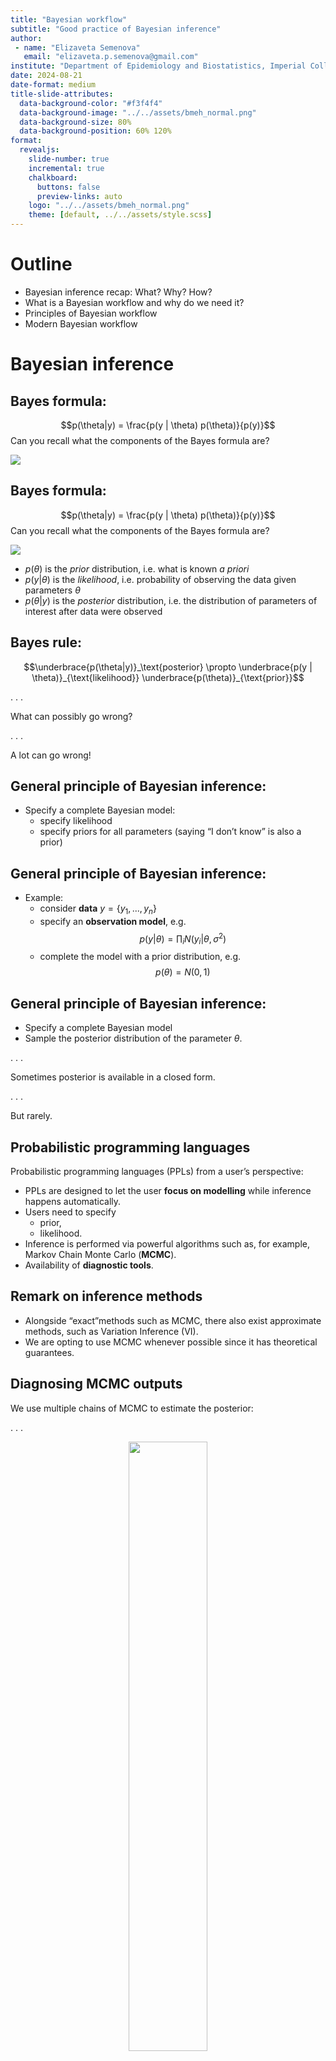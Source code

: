 ```yaml
---
title: "Bayesian workflow"
subtitle: "Good practice of Bayesian inference"
author:
 - name: "Elizaveta Semenova"
   email: "elizaveta.p.semenova@gmail.com"
institute: "Department of Epidemiology and Biostatistics, Imperial College London"
date: 2024-08-21
date-format: medium
title-slide-attributes:
  data-background-color: "#f3f4f4"
  data-background-image: "../../assets/bmeh_normal.png"
  data-background-size: 80%
  data-background-position: 60% 120%
format:
  revealjs:
    slide-number: true
    incremental: true
    chalkboard:
      buttons: false
      preview-links: auto
    logo: "../../assets/bmeh_normal.png"
    theme: [default, ../../assets/style.scss]
---
```


# Outline

- Bayesian inference recap: What? Why? How?
- What is a Bayesian workflow and why do we need it?
- Principles of Bayesian workflow
- Modern Bayesian workflow

# Bayesian inference

## Bayes formula:

 $$p(\theta|y) = \frac{p(y | \theta) p(\theta)}{p(y)}$$
Can you recall what the components of the Bayes formula are?

![](assets/bmeh_normal.png){.r-stretch}

## Bayes formula:

 $$p(\theta|y) = \frac{p(y | \theta) p(\theta)}{p(y)}$$
Can you recall what the components of the Bayes formula are?

![](assets/bmeh_normal.png){.r-stretch}

- $p(\theta)$ is the *prior* distribution, i.e. what is known *a priori*
- $p(y|\theta)$ is the *likelihood*, i.e. probability of observing the data given parameters $\theta$
- $p(\theta|y)$ is the *posterior* distribution, i.e. the distribution of parameters of interest after data were observed


## Bayes rule:

$$\underbrace{p(\theta|y)}_\text{posterior} \propto \underbrace{p(y | \theta)}_{\text{likelihood}}  \underbrace{p(\theta)}_{\text{prior}}$$

. . .


What can possibly go wrong?

. . .

A lot can go wrong!


## General principle of Bayesian inference:

- Specify a complete Bayesian model:
  - specify likelihood
  - specify priors for all parameters (saying "I don't know" is also a prior)

## General principle of Bayesian inference:

- Example:
  - consider **data** $y = \{ y_1, ..., y_n\}$
  - specify an **observation model**, e.g. $$p(y|\theta) = \prod_i N(y_i | \theta, \sigma^2)$$
   <!-- - here $\theta$ is a parameter which we want to infer-->
  - complete the model with a prior distribution, e.g. $$p(\theta)=N(0,1)$$


## General principle of Bayesian inference:

- Specify a complete Bayesian model
- Sample the posterior distribution of the parameter $\theta$.

. . .

Sometimes posterior is available in a closed form.

. . .

But rarely.

## Probabilistic programming languages

Probabilistic programming languages (PPLs) from a user's perspective:

- PPLs are designed to let the user **focus on modelling** while inference happens automatically.
- Users need to specify
  - prior,
  - likelihood.
- Inference is performed via powerful algorithms such as, for example, Markov Chain Monte Carlo (**MCMC**).
- Availability of **diagnostic tools**.

## Remark on inference methods

- Alongside "exact"methods such as MCMC, there also exist approximate methods, such as Variation Inference (VI).
- We are opting to use MCMC whenever possible since it has theoretical guarantees.

## Diagnosing MCMC outputs

We use multiple chains of MCMC to estimate the posterior:

. . .

<center>
![](assets/trace_theta.png){width=50%}

## Diagnosing MCMC outputs

- Convergence diagnostics
  - $\hat{R}$ statistic,
  - traceplots.
- Effective sample size (ESS):
  - samples will be typically autocorrelated within a chain, which increases the uncertainty of the estimation of posterior quantities,
  - ESS -- number of *independent* samples required to obtain the same level of uncertainty as from the available dependent samples.

## Diagnosing MCMC outputs

We use multiple chains of MCMC to inspect convergence after warm-up:

. . .

<center>
![](assets/trace_theta.png){width=50%}

## Diagnosing MCMC outputs

We use multiple chains and inspect convergence after warm-up:

. . .

<center>
![](assets/trace_theta_bad.png){width=50%}

...

## Diagnosing MCMC outputs

The post-warm-up samples of $\theta$ approximate its posterior distribution:

. . .

<center>
![](assets/post_theta.png){width=50%}

# Principles of Bayesian workflow

## Workflows as a 'good practice'

Workflows exist in a variety of disciplines. For example, in machine learning workflow standards are being formalised under the name of MLOps:

<center>
![](assets/mlops-loop-en.png){width=50%}


## Box's loop

In the 1960's, the statistician Box formulated the notion of a loop to understand the nature of the scientific method. This loop is called Box's loop by Blei et. al. (2014):

<center>
![](assets/boxes_loop.png){width=60%}

## Modern Bayesian workflow

A systematic review of the steps within the modern Bayesian workflow, described in Gelman et al. (2020):

<center>
![](assets/bayes_workflow.png){width=40%}

## Prior predictive checks

**Prior predictive checking** consists in simulating data from the priors:

- visualize priors (especially after transformation),
- this shows the range of data compatible with the model,
- it helps understand the adequacy of the chosen priors, as it is often easier to elicit expert knowledge on measureable quantities of interest rather than abstract parameter values.


## Iterative model building

A possible realisation of the Bayesian workflow loop:

- Understand the **domain** and problem,
- Formulate the model **mathematically**,
- Implement model, test, **debug**,
- **debug, debug, debug**


## Iterative model building

- Understand the **domain** and problem,
- Formulate the model **mathematically**,
- Implement model, test, **debug**,
- Perform **prior predictive** check,
- Fit the model,
- Assess **convergence diagnostics**,
- Perform **posterior predictive** check,
- Improve the model **iteratively**: from baseline to complex and computationally efficient models.

# Examples

## Data
Assume that the true data comes from the model
$$y_i = a + b x_i + \epsilon_i, \quad \epsilon_i \sim N(0, \sigma^2).$$

<center>
![](assets/data1.png){width=45%}

## Model
We implemented the model in our favourite PPL:

```R
code <- nimbleCode({
  for (i in 1:n) {
    y[i] ~ dnorm(a, sd = sigma)
  }
})
```

## Prior predictive check
Let us draw samples **from the priors**, i.e. we are **not using any data at this stage yet**, only trying to see what kind of data ($y$) this model is able to generate.

. . .

<center>
![](assets/data2.png){width=45%}


## Prior predictive check
Something doesn't look right...

. . .

<center>
![](assets/data2.png){width=45%}


## Debug
There was a bug in the model. Let's correct it:

```R
code <- nimbleCode({
  a ~ dnorm(0, sd = 100)
  b ~ dnorm(0, sd = 100)
  sigma ~ T(dnorm(0, sd = 10))

  for (i in 1:n) {
    y[i] ~ dnorm(a + b * x, sd = sigma)
  }
})
```

## Prior redictive check again
<center>
![](assets/data3.png){width=45%}

Better: now the range of prior predictive draws is covering the data.


## Fit the model
Print summary:
<center>
![](assets/fit1.png){width=60%}

## Plot estimates
<center>
![](assets/est1.png){width=45%}


## Convergence diagnostics

<center>
![](assets/fit1_conv.png){width=60%}


## Convergence diagnostics

Traceplots

<center>
![](assets/traceplots1.png){width=45%}

## Posterior predictive check

<center>
![](assets/posterior1.png){width=45%}

# Questions?
